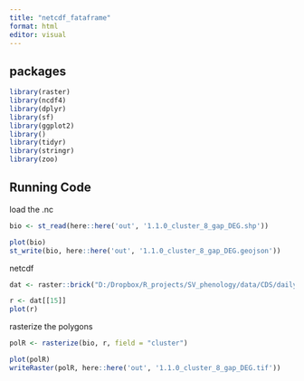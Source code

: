 ```yaml
---
title: "netcdf_fataframe"
format: html
editor: visual
---
```


## packages

```r
library(raster)
library(ncdf4)
library(dplyr)
library(sf)
library(ggplot2)
library()
library(tidyr)
library(stringr)
library(zoo)

```

## Running Code

load the .nc

```r
bio <- st_read(here::here('out', '1.1.0_cluster_8_gap_DEG.shp'))

plot(bio)
st_write(bio, here::here('out', '1.1.0_cluster_8_gap_DEG.geojson'))

```



netcdf

```r
dat <- raster::brick("D:/Dropbox/R_projects/SV_phenology/data/CDS/daily_coarsened/2000/cds2000_05.nc", varname = "chlor_a")

r <- dat[[15]]
plot(r)

```


rasterize the polygons

```r

polR <- rasterize(bio, r, field = "cluster")

plot(polR)
writeRaster(polR, here::here('out', '1.1.0_cluster_8_gap_DEG.tif'))



```